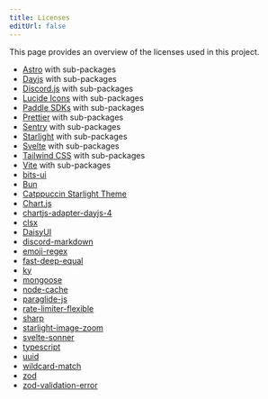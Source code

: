 ```yaml
---
title: Licenses
editUrl: false
---
```



<LegalLinks exclude="terms" />

This page provides an overview of the licenses used in this project.

- [Astro](https://astro.build/) with sub-packages
- [Dayjs](https://day.js.org/) with sub-packages
- [Discord.js](https://discord.js.org/) with sub-packages
- [Lucide Icons](https://lucide.dev/) with sub-packages
- [Paddle SDKs](https://github.com/PaddleHQ) with sub-packages
- [Prettier](https://prettier.io/) with sub-packages
- [Sentry](https://sentry.io/) with sub-packages
- [Starlight](https://starlight.astro.build/) with sub-packages
- [Svelte](https://svelte.dev/) with sub-packages
- [Tailwind CSS](https://tailwindcss.com/) with sub-packages
- [Vite](https://vitejs.dev/) with sub-packages
- [bits-ui](https://bits-ui.com/)
- [Bun](https://bun.sh/)
- [Catppuccin Starlight Theme](https://github.com/catppuccin/starlight)
- [Chart.js](https://www.chartjs.org/)
- [chartjs-adapter-dayjs-4](https://www.npmjs.com/package/chartjs-adapter-dayjs-4)
- [clsx](https://npmjs.com/package/clsx)
- [DaisyUI](https://daisyui.com/)
- [discord-markdown](https://npmjs.com/package/discord-markdown)
- [emoji-regex](https://www.npmjs.com/package/emoji-regex)
- [fast-deep-equal](https://npmjs.com/package/fast-deep-equal)
- [ky](https://github.com/sindresorhus/ky)
- [mongoose](https://mongoosejs.com/)
- [node-cache](https://www.npmjs.com/package/node-cache)
- [paraglide-js](https://github.com/opral/inlang-paraglide-js)
- [rate-limiter-flexible](https://npmjs.com/package/rate-limiter-flexible)
- [sharp](https://sharp.pixelplumbing.com/)
- [starlight-image-zoom](https://github.com/HiDeoo/starlight-image-zoom)
- [svelte-sonner](https://github.com/wobsoriano/svelte-sonner)
- [typescript](https://www.typescriptlang.org/)
- [uuid](https://www.npmjs.com/package/uuid)
- [wildcard-match](https://www.npmjs.com/package/wildcard-match)
- [zod](https://zod.dev/)
- [zod-validation-error](https://www.npmjs.com/package/zod-validation-error)

